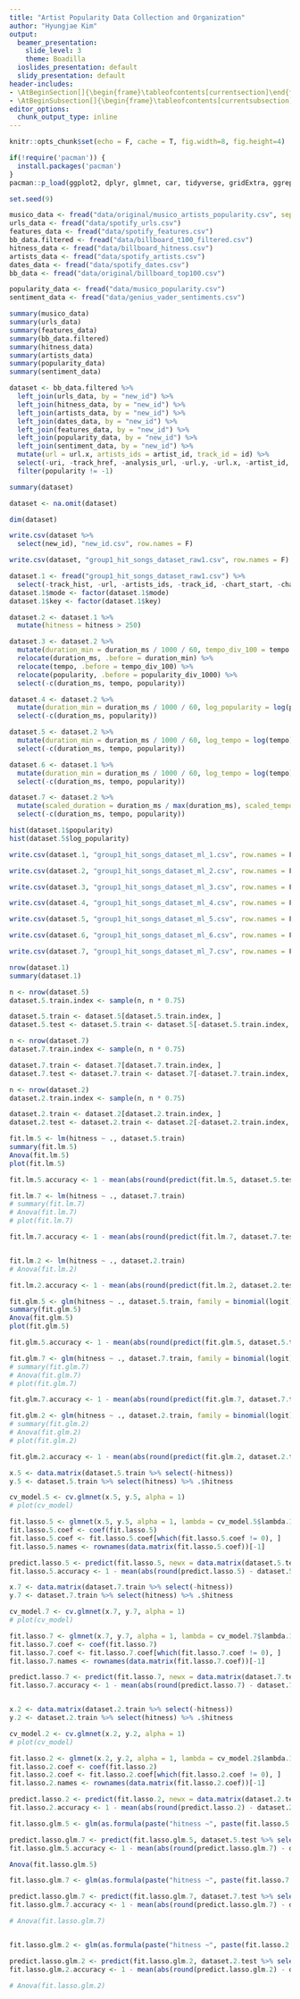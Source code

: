 ```yaml
---
title: "Artist Popularity Data Collection and Organization"
author: "Hyungjae Kim"
output:
  beamer_presentation:
    slide_level: 3
    theme: Boadilla
  ioslides_presentation: default
  slidy_presentation: default
header-includes:
- \AtBeginSection[]{\begin{frame}\tableofcontents[currentsection]\end{frame}}
- \AtBeginSubsection[]{\begin{frame}\tableofcontents[currentsubsection]\end{frame}{}}
editor_options: 
  chunk_output_type: inline
---
```



```r
knitr::opts_chunk$set(echo = F, cache = T, fig.width=8, fig.height=4)

if(!require('pacman')) {
  install.packages('pacman')
}
pacman::p_load(ggplot2, dplyr, glmnet, car, tidyverse, gridExtra, ggrepel, plotly, skimr, data.table, xtable) 

set.seed(9)
```

```r
musico_data <- fread("data/original/musico_artists_popularity.csv", sep = "\t")
urls_data <- fread("data/spotify_urls.csv")
features_data <- fread("data/spotify_features.csv")
bb_data.filtered <- fread("data/billboard_t100_filtered.csv")
hitness_data <- fread("data/billboard_hitness.csv")
artists_data <- fread("data/spotify_artists.csv")
dates_data <- fread("data/spotify_dates.csv")
bb_data <- fread("data/original/billboard_top100.csv")

popularity_data <- fread("data/musico_popularity.csv")
sentiment_data <- fread("data/genius_vader_sentiments.csv")
```

```r
summary(musico_data)
summary(urls_data)
summary(features_data)
summary(bb_data.filtered)
summary(hitness_data)
summary(artists_data)
summary(popularity_data)
summary(sentiment_data)
```

```r
dataset <- bb_data.filtered %>%
  left_join(urls_data, by = "new_id") %>%
  left_join(hitness_data, by = "new_id") %>%
  left_join(artists_data, by = "new_id") %>%
  left_join(dates_data, by = "new_id") %>%
  left_join(features_data, by = "new_id") %>%
  left_join(popularity_data, by = "new_id") %>%
  left_join(sentiment_data, by = "new_id") %>%
  mutate(url = url.x, artists_ids = artist_id, track_id = id) %>%
  select(-uri, -track_href, -analysis_url, -url.y, -url.x, -artist_id, -id, -type) %>%
  filter(popularity != -1)

summary(dataset)

dataset <- na.omit(dataset)

dim(dataset)

write.csv(dataset %>%
  select(new_id), "new_id.csv", row.names = F)

write.csv(dataset, "group1_hit_songs_dataset_raw1.csv", row.names = F)
```

```r
dataset.1 <- fread("group1_hit_songs_dataset_raw1.csv") %>%
  select(-track_hist, -url, -artists_ids, -track_id, -chart_start, -chart_end, -new_id)
dataset.1$mode <- factor(dataset.1$mode)
dataset.1$key <- factor(dataset.1$key)

dataset.2 <- dataset.1 %>%
  mutate(hitness = hitness > 250)

dataset.3 <- dataset.2 %>%
  mutate(duration_min = duration_ms / 1000 / 60, tempo_div_100 = tempo / 100, popularity_div_1000 = popularity / 1000) %>%
  relocate(duration_ms, .before = duration_min) %>%
  relocate(tempo, .before = tempo_div_100) %>%
  relocate(popularity, .before = popularity_div_1000) %>%
  select(-c(duration_ms, tempo, popularity))

dataset.4 <- dataset.2 %>%
  mutate(duration_min = duration_ms / 1000 / 60, log_popularity = log(popularity)) %>%
  select(-c(duration_ms, popularity))

dataset.5 <- dataset.2 %>%
  mutate(duration_min = duration_ms / 1000 / 60, log_tempo = log(tempo), log_popularity = log(popularity)) %>%
  select(-c(duration_ms, tempo, popularity))

dataset.6 <- dataset.1 %>%
  mutate(duration_min = duration_ms / 1000 / 60, log_tempo = log(tempo), log_popularity = log(popularity)) %>%
  select(-c(duration_ms, tempo, popularity))

dataset.7 <- dataset.2 %>%
  mutate(scaled_duration = duration_ms / max(duration_ms), scaled_tempo = tempo / max(tempo), scaled_popularity = popularity / max(popularity)) %>%
  select(-c(duration_ms, tempo, popularity))
```

```r
hist(dataset.1$popularity)
hist(dataset.5$log_popularity)
```

```r
write.csv(dataset.1, "group1_hit_songs_dataset_ml_1.csv", row.names = F)

write.csv(dataset.2, "group1_hit_songs_dataset_ml_2.csv", row.names = F)

write.csv(dataset.3, "group1_hit_songs_dataset_ml_3.csv", row.names = F)

write.csv(dataset.4, "group1_hit_songs_dataset_ml_4.csv", row.names = F)

write.csv(dataset.5, "group1_hit_songs_dataset_ml_5.csv", row.names = F)

write.csv(dataset.6, "group1_hit_songs_dataset_ml_6.csv", row.names = F)

write.csv(dataset.7, "group1_hit_songs_dataset_ml_7.csv", row.names = F)
```

```r
nrow(dataset.1)
summary(dataset.1)
```

```r
n <- nrow(dataset.5)
dataset.5.train.index <- sample(n, n * 0.75)

dataset.5.train <- dataset.5[dataset.5.train.index, ]
dataset.5.test <- dataset.5.train <- dataset.5[-dataset.5.train.index, ]

n <- nrow(dataset.7)
dataset.7.train.index <- sample(n, n * 0.75)

dataset.7.train <- dataset.7[dataset.7.train.index, ]
dataset.7.test <- dataset.7.train <- dataset.7[-dataset.7.train.index, ]

n <- nrow(dataset.2)
dataset.2.train.index <- sample(n, n * 0.75)

dataset.2.train <- dataset.2[dataset.2.train.index, ]
dataset.2.test <- dataset.2.train <- dataset.2[-dataset.2.train.index, ]
```


```r
fit.lm.5 <- lm(hitness ~ ., dataset.5.train)
summary(fit.lm.5)
Anova(fit.lm.5)
plot(fit.lm.5)

fit.lm.5.accuracy <- 1 - mean(abs(round(predict(fit.lm.5, dataset.5.test)) - dataset.5.test$hitness))
```

```r
fit.lm.7 <- lm(hitness ~ ., dataset.7.train)
# summary(fit.lm.7)
# Anova(fit.lm.7)
# plot(fit.lm.7)

fit.lm.7.accuracy <- 1 - mean(abs(round(predict(fit.lm.7, dataset.7.test)) - dataset.7.test$hitness))


fit.lm.2 <- lm(hitness ~ ., dataset.2.train)
# Anova(fit.lm.2)

fit.lm.2.accuracy <- 1 - mean(abs(round(predict(fit.lm.2, dataset.2.test)) - dataset.2.test$hitness))
```

```r
fit.glm.5 <- glm(hitness ~ ., dataset.5.train, family = binomial(logit))
summary(fit.glm.5)
Anova(fit.glm.5)
plot(fit.glm.5)

fit.glm.5.accuracy <- 1 - mean(abs(round(predict(fit.glm.5, dataset.5.test, type = "response")) - dataset.5.test$hitness))
```

```r
fit.glm.7 <- glm(hitness ~ ., dataset.7.train, family = binomial(logit))
# summary(fit.glm.7)
# Anova(fit.glm.7)
# plot(fit.glm.7)

fit.glm.7.accuracy <- 1 - mean(abs(round(predict(fit.glm.7, dataset.7.test, type = "response")) - dataset.7.test$hitness))

fit.glm.2 <- glm(hitness ~ ., dataset.2.train, family = binomial(logit))
# summary(fit.glm.2)
# Anova(fit.glm.2)
# plot(fit.glm.2)

fit.glm.2.accuracy <- 1 - mean(abs(round(predict(fit.glm.2, dataset.2.test, type = "response")) - dataset.2.test$hitness))
```

```r
x.5 <- data.matrix(dataset.5.train %>% select(-hitness))
y.5 <- dataset.5.train %>% select(hitness) %>% .$hitness

cv_model.5 <- cv.glmnet(x.5, y.5, alpha = 1)
# plot(cv_model)

fit.lasso.5 <- glmnet(x.5, y.5, alpha = 1, lambda = cv_model.5$lambda.1se)
fit.lasso.5.coef <- coef(fit.lasso.5)
fit.lasso.5.coef <- fit.lasso.5.coef[which(fit.lasso.5.coef != 0), ]
fit.lasso.5.names <- rownames(data.matrix(fit.lasso.5.coef))[-1]

predict.lasso.5 <- predict(fit.lasso.5, newx = data.matrix(dataset.5.test %>% select(-hitness)), type = "response")
fit.lasso.5.accuracy <- 1 - mean(abs(round(predict.lasso.5) - dataset.5.test$hitness))
```

```r
x.7 <- data.matrix(dataset.7.train %>% select(-hitness))
y.7 <- dataset.7.train %>% select(hitness) %>% .$hitness

cv_model.7 <- cv.glmnet(x.7, y.7, alpha = 1)
# plot(cv_model)

fit.lasso.7 <- glmnet(x.7, y.7, alpha = 1, lambda = cv_model.7$lambda.1se)
fit.lasso.7.coef <- coef(fit.lasso.7)
fit.lasso.7.coef <- fit.lasso.7.coef[which(fit.lasso.7.coef != 0), ]
fit.lasso.7.names <- rownames(data.matrix(fit.lasso.7.coef))[-1]

predict.lasso.7 <- predict(fit.lasso.7, newx = data.matrix(dataset.7.test %>% select(-hitness)), type = "response")
fit.lasso.7.accuracy <- 1 - mean(abs(round(predict.lasso.7) - dataset.7.test$hitness))


x.2 <- data.matrix(dataset.2.train %>% select(-hitness))
y.2 <- dataset.2.train %>% select(hitness) %>% .$hitness

cv_model.2 <- cv.glmnet(x.2, y.2, alpha = 1)
# plot(cv_model)

fit.lasso.2 <- glmnet(x.2, y.2, alpha = 1, lambda = cv_model.2$lambda.1se)
fit.lasso.2.coef <- coef(fit.lasso.2)
fit.lasso.2.coef <- fit.lasso.2.coef[which(fit.lasso.2.coef != 0), ]
fit.lasso.2.names <- rownames(data.matrix(fit.lasso.2.coef))[-1]

predict.lasso.2 <- predict(fit.lasso.2, newx = data.matrix(dataset.2.test %>% select(-hitness)), type = "response")
fit.lasso.2.accuracy <- 1 - mean(abs(round(predict.lasso.2) - dataset.2.test$hitness))
```

```r
fit.lasso.glm.5 <- glm(as.formula(paste("hitness ~", paste(fit.lasso.5.names, collapse = " + "))), dataset.5.train, family = binomial(logit))

predict.lasso.glm.7 <- predict(fit.lasso.glm.5, dataset.5.test %>% select(fit.lasso.5.names), type = "response")
fit.lasso.glm.5.accuracy <- 1 - mean(abs(round(predict.lasso.glm.7) - dataset.5.test$hitness))

Anova(fit.lasso.glm.5)
```

```r
fit.lasso.glm.7 <- glm(as.formula(paste("hitness ~", paste(fit.lasso.7.names, collapse = " + "))), dataset.7.train, family = binomial(logit))

predict.lasso.glm.7 <- predict(fit.lasso.glm.7, dataset.7.test %>% select(fit.lasso.7.names), type = "response")
fit.lasso.glm.7.accuracy <- 1 - mean(abs(round(predict.lasso.glm.7) - dataset.7.test$hitness))

# Anova(fit.lasso.glm.7)


fit.lasso.glm.2 <- glm(as.formula(paste("hitness ~", paste(fit.lasso.2.names, collapse = " + "))), dataset.2.train, family = binomial(logit))

predict.lasso.glm.2 <- predict(fit.lasso.glm.2, dataset.2.test %>% select(fit.lasso.2.names), type = "response")
fit.lasso.glm.2.accuracy <- 1 - mean(abs(round(predict.lasso.glm.2) - dataset.2.test$hitness))

# Anova(fit.lasso.glm.2)
```
